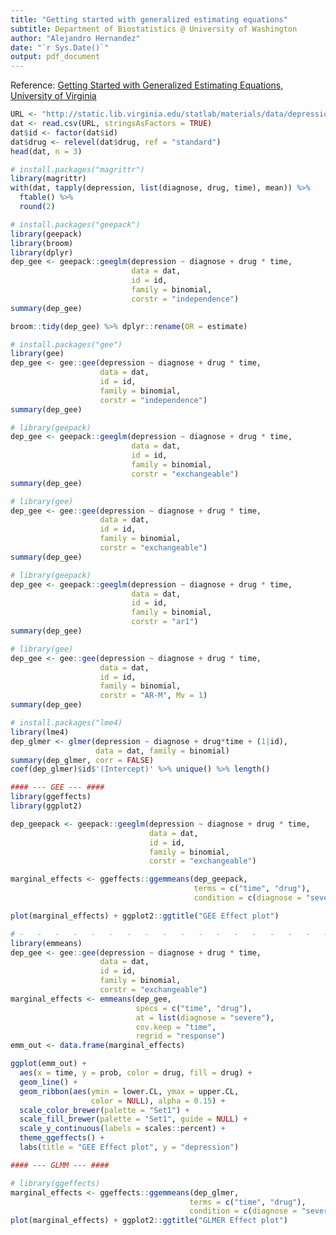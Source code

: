 ```yaml
---
title: "Getting started with generalized estimating equations"
subtitle: Department of Biostatistics @ University of Washington
author: "Alejandro Hernandez"
date: "`r Sys.Date()`"
output: pdf_document
---
```


Reference: [Getting Started with Generalized Estimating Equations, University of Virginia](https://library.virginia.edu/data/articles/getting-started-with-generalized-estimating-equations)

```r
URL <- "http://static.lib.virginia.edu/statlab/materials/data/depression.csv"
dat <- read.csv(URL, stringsAsFactors = TRUE)
dat$id <- factor(dat$id)
dat$drug <- relevel(dat$drug, ref = "standard")
head(dat, n = 3)
```

```r
# install.packages("magrittr")
library(magrittr)
with(dat, tapply(depression, list(diagnose, drug, time), mean)) %>% 
  ftable() %>% 
  round(2)
```
```r
# install.packages("geepack")
library(geepack)
library(broom)
library(dplyr)
dep_gee <- geepack::geeglm(depression ~ diagnose + drug * time,
                           data = dat,
                           id = id,
                           family = binomial,
                           corstr = "independence")
summary(dep_gee)

broom::tidy(dep_gee) %>% dplyr::rename(OR = estimate)

# install.packages("gee")
library(gee)
dep_gee <- gee::gee(depression ~ diagnose + drug * time,
                    data = dat,
                    id = id,
                    family = binomial,
                    corstr = "independence")
summary(dep_gee)
```

```r
# library(geepack)
dep_gee <- geepack::geeglm(depression ~ diagnose + drug * time,
                           data = dat,
                           id = id,
                           family = binomial,
                           corstr = "exchangeable")
summary(dep_gee)

# library(gee)
dep_gee <- gee::gee(depression ~ diagnose + drug * time,
                    data = dat,
                    id = id,
                    family = binomial,
                    corstr = "exchangeable")
summary(dep_gee)
```

```r
# library(geepack)
dep_gee <- geepack::geeglm(depression ~ diagnose + drug * time,
                           data = dat,
                           id = id,
                           family = binomial,
                           corstr = "ar1")
summary(dep_gee)

# library(gee)
dep_gee <- gee::gee(depression ~ diagnose + drug * time,
                    data = dat,
                    id = id,
                    family = binomial,
                    corstr = "AR-M", Mv = 1)
summary(dep_gee)
```

```r
# install.packages("lme4)
library(lme4)
dep_glmer <- glmer(depression ~ diagnose + drug*time + (1|id),
                   data = dat, family = binomial)
summary(dep_glmer, corr = FALSE)
coef(dep_glmer)$id$'(Intercept)' %>% unique() %>% length()
```

```r
#### --- GEE --- ####
library(ggeffects)
library(ggplot2)

dep_geepack <- geepack::geeglm(depression ~ diagnose + drug * time,
                               data = dat, 
                               id = id, 
                               family = binomial, 
                               corstr = "exchangeable")

marginal_effects <- ggeffects::ggemmeans(dep_geepack,
                                         terms = c("time", "drug"),
                                         condition = c(diagnose = "severe"))

plot(marginal_effects) + ggplot2::ggtitle("GEE Effect plot")

# -   -   -   -   -   -   -   -   -   -   -   -   -   -   -   -   -   -   -   -
library(emmeans)
dep_gee <- gee::gee(depression ~ diagnose + drug * time,
                    data = dat, 
                    id = id, 
                    family = binomial, 
                    corstr = "exchangeable")
marginal_effects <- emmeans(dep_gee, 
                            specs = c("time", "drug"),
                            at = list(diagnose = "severe"),
                            cov.keep = "time", 
                            regrid = "response")
emm_out <- data.frame(marginal_effects)

ggplot(emm_out) +
  aes(x = time, y = prob, color = drug, fill = drug) +
  geom_line() +
  geom_ribbon(aes(ymin = lower.CL, ymax = upper.CL, 
                  color = NULL), alpha = 0.15) +
  scale_color_brewer(palette = "Set1") +
  scale_fill_brewer(palette = "Set1", guide = NULL) +
  scale_y_continuous(labels = scales::percent) +
  theme_ggeffects() +
  labs(title = "GEE Effect plot", y = "depression")

#### --- GLMM --- ####

# library(ggeffects)
marginal_effects <- ggeffects::ggemmeans(dep_glmer,
                                        terms = c("time", "drug"),
                                        condition = c(diagnose = "severe"))
plot(marginal_effects) + ggplot2::ggtitle("GLMER Effect plot")
```



